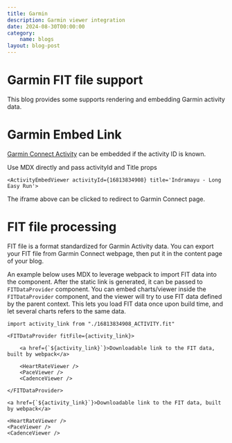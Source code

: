 ```yaml
---
title: Garmin
description: Garmin viewer integration
date: 2024-08-30T00:00:00
category:
    name: blogs
layout: blog-post
---
```


# Garmin FIT file support

This blog provides some supports rendering and embedding Garmin activity data.

# Garmin Embed Link

[Garmin Connect Activity](https://connect.garmin.com) can be embedded if the activity ID is known.

Use MDX directly and pass activityId and Title props

```mdx
<ActivityEmbedViewer activityId={16813834908} title='Indramayu - Long Easy Run'>
```

<ActivityEmbedViewer activityId={16813834908} title='Indramayu - Long Easy Run' />

The iframe above can be clicked to redirect to Garmin Connect page.

# FIT file processing

FIT file is a format standardized for Garmin Activity data.
You can export your FIT file from Garmin Connect webpage, then put it in the content page of your blog.

An example below uses MDX to leverage webpack to import FIT data into the component.
After the static link is generated, it can be passed to `FITDataProvider` component.
You can embed charts/viewer inside the `FITDataProvider` component, and the viewer will try to use FIT data defined by the parent context.
This lets you load FIT data once upon build time, and let several charts refers to the same data.


```mdx
import activity_link from "./16813834908_ACTIVITY.fit"

<FITDataProvider fitFile={activity_link}>

    <a href={`${activity_link}`}>Downloadable link to the FIT data, built by webpack</a>

    <HeartRateViewer />
    <PaceViewer />
    <CadenceViewer />

</FITDataProvider>
```


<FITDataProvider fitFile={activity_link}>

    <a href={`${activity_link}`}>Downloadable link to the FIT data, built by webpack</a>

    <HeartRateViewer />
    <PaceViewer />
    <CadenceViewer />

</FITDataProvider>